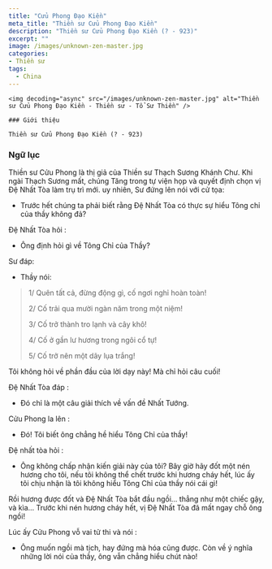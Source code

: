 ```yaml
---
title: "Cửu Phong Ðạo Kiền"
meta_title: "Thiền sư Cửu Phong Ðạo Kiền"
description: "Thiền sư Cửu Phong Ðạo Kiền (? - 923)"
excerpt: ""
image: /images/unknown-zen-master.jpg
categories:
- Thiền sư
tags:
  - China
---
```


<div className="grid xl:grid-cols-8 lg:grid-cols-8 md:grid-cols-2 sm:grid-cols-2 xs:grid-cols-1 gap-8 bg-body dark:bg-darkmode-body">

  <div className="lg:col-span-3 md:col-span-1">

    <img decoding="async" src="/images/unknown-zen-master.jpg" alt="Thiền sư Cửu Phong Ðạo Kiền - Thiền sư - Tổ Sư Thiền" />

    ### Giới thiệu

    Thiền sư Cửu Phong Ðạo Kiền (? - 923)

</div>

<div className="lg:col-span-5 md:col-span-1">

### Ngữ lục

Thiền sư Cửu Phong là thị giả của Thiền sư Thạch Sương Khánh Chư.
Khi ngài Thạch Sương mất, chúng Tăng trong tự viện họp và quyết định chọn vị Đệ Nhất Tòa làm trụ trì mới.
uy nhiên, Sư đứng lên nói với cử tọa:

- Trước hết chúng ta phải biết rằng Đệ Nhất Tòa có thực sự hiểu Tông chỉ của thầy không đả?

Đệ Nhất Tòa hỏi :

- Ông định hỏi gì về Tông Chỉ của Thầy?

Sư đáp:

- Thầy nói:

> 1/ Quên tất cả, đừng động gì, cố ngơi nghỉ hoàn toàn!
>
> 2/ Cố trải qua mười ngàn năm trong một niệm!
>
> 3/ Cố trở thành tro lạnh và cây khô!
>
> 4/ Cố ở gần lư hương trong ngôi cổ tự!
>
> 5/ Cố trở nên một dãy lụa trắng!

Tôi không hỏi về phần đầu của lời dạy này! Mà chỉ hỏi câu cuối!

Đệ Nhất Tòa đáp :

- Đó chỉ là một câu giải thích về vấn đề Nhất Tướng.

Cửu Phong la lên :

- Đó! Tôi biết ông chẳng hề hiểu Tông Chỉ của thầy!

Đệ nhất tòa hỏi :

- Ông không chấp nhận kiến giải này của tôi? Bây giờ hãy đốt một nén hương cho tôi, nếu tôi không thể chết trước khi hương cháy hết, lúc ấy tôi chịu nhận là tôi không hiểu Tông Chỉ của thầy nói cái gì!

Rồi hương được đốt và Đệ Nhất Tòa bắt đầu ngồi... thẳng như một chiếc gậy, và kìa...
Trước khi nén hương cháy hết, vị Đệ Nhất Tòa đã mất ngay chỗ ông ngồi!

Lúc ấy Cửu Phong vỗ vai tử thi và nói :

- Ông muốn ngồi mà tịch, hay đứng mà hóa cũng được. Còn về ý nghĩa những lời nói của thầy, ông vẫn chẳng hiểu chút nào!

</div>

</div>
